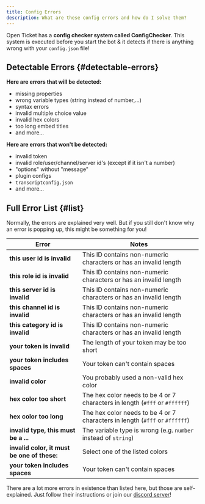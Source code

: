 ```yaml
---
title: Config Errors
description: What are these config errors and how do I solve them?
---
```


Open Ticket has a **config checker system called <ColorText color="blue">ConfigChecker</ColorText>**.
This system is executed before you start the bot & it detects if there is anything wrong with your `config.json` file!

<GoodImage src="/img/docs/installation/console_checkerjs.png" size="80%"></GoodImage>

## Detectable Errors \{#detectable-errors}
**Here are <ColorText color="green">errors that will be detected</ColorText>:**
- missing properties
- wrong variable types (string instead of number,...)
- syntax errors
- invalid multiple choice value
- invalid hex colors
- too long embed titles
- and more...

**Here are <ColorText color="red">errors that won't be detected</ColorText>:**
- invalid token
- invalid role/user/channel/server id's (except if it isn't a number)
- "options" without "message"
- plugin configs
- `transcriptconfig.json`
- and more...

## Full Error List \{#list}
Normally, the errors are explained very well. But if you still don't know why an error is popping up, this might be something for you!

|Error                                         |Notes                                                                         |
|----------------------------------------------|------------------------------------------------------------------------------|
|**this user id is invalid**                   |This ID contains non-numeric characters or has an invalid length              |
|**this role id is invalid**                   |This ID contains non-numeric characters or has an invalid length              |
|**this server id is invalid**                 |This ID contains non-numeric characters or has an invalid length              |
|**this channel id is invalid**                |This ID contains non-numeric characters or has an invalid length              |
|**this category id is invalid**               |This ID contains non-numeric characters or has an invalid length              |
|**your token is invalid**                     |The length of your token may be too short                                     |
|**your token includes spaces**                |Your token can't contain spaces                                               |
|**invalid color**                             |You probably used a non-valid hex color                                       |
|**hex color too short**                       |The hex color needs to be 4 or 7 characters in length (`#fff` or `#ffffff`)   |
|**hex color too long**                        |The hex color needs to be 4 or 7 characters in length (`#fff` or `#ffffff`)   |
|**invalid type, this must be a ...**          |The variable type is wrong (e.g. `number` instead of `string`)                |
|**invalid color, it must be one of these:**   |Select one of the listed colors                                               |
|**your token includes spaces**                |Your token can't contain spaces                                               |

There are a lot more errors in existence than listed here, but those are self-explained. Just follow their instructions or join our [discord server](https://discord.dj-dj.be)!